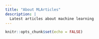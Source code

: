 ```yaml
---
title: "About MLArticles"
description: |
  Latest articles about machine learning
---
```


```r
knitr::opts_chunk$set(echo = FALSE)
```
